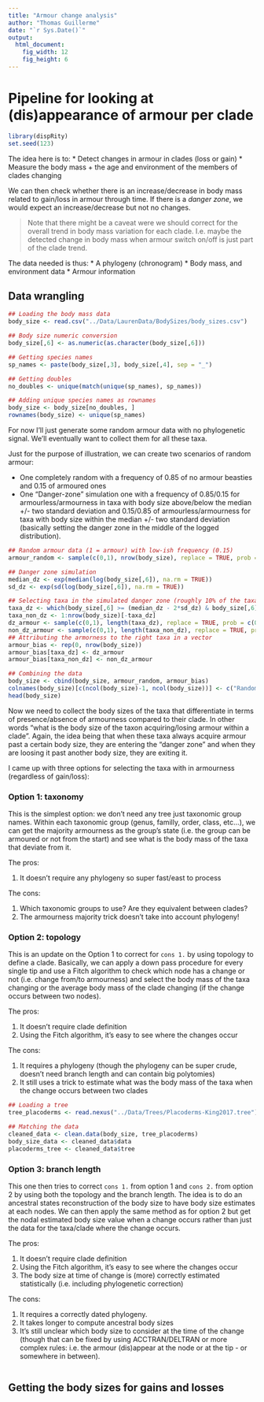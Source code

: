 ```yaml
---
title: "Armour change analysis"
author: "Thomas Guillerme"
date: "`r Sys.Date()`"
output:
  html_document:
    fig_width: 12
    fig_height: 6
---
```


# Pipeline for looking at (dis)appearance of armour per clade


```r
library(dispRity)
set.seed(123)
```


The idea here is to:
 * Detect changes in armour in clades (loss or gain)
 * Measure the body mass + the age and environment of the members of clades changing

We can then check whether there is an increase/decrease in body mass related to gain/loss in armour through time.
If there is a *danger zone*, we would expect an increase/decrease but not no changes.

> Note that there might be a caveat were we should correct for the overall trend in body mass variation for each clade. I.e. maybe the detected change in body mass when armour switch on/off is just part of the clade trend.

The data needed is thus:
 * A phylogeny (chronogram)
 * Body mass, and environment data
 * Armour information

## Data wrangling

```r
## Loading the body mass data
body_size <- read.csv("../Data/LaurenData/BodySizes/body_sizes.csv")

## Body size numeric conversion
body_size[,6] <- as.numeric(as.character(body_size[,6]))

## Getting species names
sp_names <- paste(body_size[,3], body_size[,4], sep = "_")

## Getting doubles
no_doubles <- unique(match(unique(sp_names), sp_names))

## Adding unique species names as rownames
body_size <- body_size[no_doubles, ]
rownames(body_size) <- unique(sp_names)
```

For now I'll just generate some random armour data with no phylogenetic signal.
We'll eventually want to collect them for all these taxa.

Just for the purpose of illustration, we can create two scenarios of random armour:

 * One completely random with a frequency of 0.85 of no armour beasties and 0.15 of armoured ones
 * One "Danger-zone" simulation one with a frequency of 0.85/0.15 for armourless/armourness in taxa with body size above/below the median +/- two standard deviation and 0.15/0.85 of armourless/armourness for taxa with body size within the median +/- two standard deviation (basically setting the danger zone in the middle of the logged distribution).

```r
## Random armour data (1 = armour) with low-ish frequency (0.15)
armour_random <- sample(c(0,1), nrow(body_size), replace = TRUE, prob = c(0.85, 0.15))

## Danger zone simulation
median_dz <- exp(median(log(body_size[,6]), na.rm = TRUE))
sd_dz <- exp(sd(log(body_size[,6]), na.rm = TRUE))

## Selecting taxa in the simulated danger zone (roughly 10% of the taxa)
taxa_dz <- which(body_size[,6] >= (median_dz - 2*sd_dz) & body_size[,6] <= (median_dz + 2*sd_dz))
taxa_non_dz <- 1:nrow(body_size)[-taxa_dz]
dz_armour <- sample(c(0,1), length(taxa_dz), replace = TRUE, prob = c(0.15, 0.85))
non_dz_armour <- sample(c(0,1), length(taxa_non_dz), replace = TRUE, prob = c(0.85, 0.15))
## Attributing the armorness to the right taxa in a vector
armour_bias <- rep(0, nrow(body_size))
armour_bias[taxa_dz] <- dz_armour
armour_bias[taxa_non_dz] <- non_dz_armour

## Combining the data
body_size <- cbind(body_size, armour_random, armour_bias)
colnames(body_size)[c(ncol(body_size)-1, ncol(body_size))] <- c("Random", "Biased")
head(body_size)
```

Now we need to collect the body sizes of the taxa that differentiate in terms of presence/absence of armourness compared to their clade.
In other words "what is the body size of the taxon acquiring/losing armour within a clade".
Again, the idea being that when these taxa always acquire armour past a certain body size, they are entering the "danger zone" and when they are loosing it past another body size, they are exiting it.

I came up with three options for selecting the taxa with in armourness (regardless of gain/loss):

### Option 1: taxonomy

This is the simplest option: we don't need any tree just taxonomic group names.
Within each taxonomic group (genus, familly, order, class, etc...), we can get the majority armourness as the group's state (i.e. the group can be armoured or not from the start) and see what is the body mass of the taxa that deviate from it.

The pros:

 1. It doesn't require any phylogeny so super fast/east to process

The cons:

 1. Which taxonomic groups to use? Are they equivalent between clades?
 2. The armourness majority trick doesn't take into account phylogeny!


### Option 2: topology

This is an update on the Option 1 to correct for `cons 1.` by using topology to define a clade.
Basically, we can apply a down pass procedure for every single tip and use a Fitch algorithm to check which node has a change or not (i.e. change from/to armourness) and select the body mass of the taxa changing or the average body mass of the clade changing (if the change occurs between two nodes).

The pros:

 1. It doesn't require clade definition
 2. Using the Fitch algorithm, it's easy to see where the changes occur

The cons:

 1. It requires a phylogeny (though the phylogeny can be super crude, doesn't need branch length and can contain big polytomies)
 2. It still uses a trick to estimate what was the body mass of the taxa when the change occurs between two clades


```r
## Loading a tree
tree_placoderms <- read.nexus("../Data/Trees/Placoderms-King2017.tree")

## Matching the data
cleaned_data <- clean.data(body_size, tree_placoderms)
body_size_data <- cleaned_data$data
placoderms_tree <- cleaned_data$tree
```

### Option 3: branch length

This one then tries to correct `cons 1.` from option 1 and `cons 2.` from option 2 by using both the topology and the branch length.
The idea is to do an ancestral states reconstruction of the body size to have body size estimates at each nodes.
We can then apply the same method as for option 2 but get the nodal estimated body size value when a change occurs rather than just the data for the taxa/clade where the change occurs.

The pros:

 1. It doesn't require clade definition
 2. Using the Fitch algorithm, it's easy to see where the changes occur
 3. The body size at time of change is (more) correctly estimated statistically (i.e. including phylogenetic correction)

The cons:

 1. It requires a correctly dated phylogeny.
 2. It takes longer to compute ancestral body sizes
 3. It's still unclear which body size to consider at the time of the change (though that can be fixed by using ACCTRAN/DELTRAN or more complex rules: i.e. the armour (dis)appear at the node or at the tip - or somewhere in between).

```r
```


## Getting the body sizes for gains and losses
